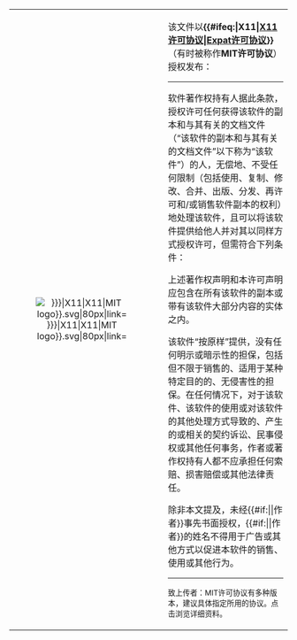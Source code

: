 {| {{Other License-Layout|lang={{{lang|}}}}}
|-
| align="center" |[[File:{{#ifeq:{{{2|}}}|X11|X11|MIT logo}}.svg|80px|link=]]
|
| <div class="center">该文件以'''{{#ifeq:{{{2|}}}|X11|[[MIT許可證|X11许可协议]]|[[MIT許可證|Expat许可协议]]}}'''（有时被称作'''MIT许可协议'''）授权发布：</div>
----
软件著作权持有人据此条款，授权许可任何获得该软件的副本和与其有关的文档文件（“该软件的副本和与其有关的文档文件”以下称为“该软件”）的人，无偿地、不受任何限制（包括使用、复制、修改、合并、出版、分发、再许可和/或销售软件副本的权利）地处理该软件，且可以将该软件提供给他人并对其以同样方式授权许可，但需符合下列条件：

上述著作权声明和本许可声明应包含在所有该软件的副本或带有该软件大部分内容的实体之内。

该软件“按原样”提供，没有任何明示或暗示性的担保，包括但不限于销售的、适用于某种特定目的的、无侵害性的担保。在任何情况下，对于该软件、该软件的使用或对该软件的其他处理方式导致的、产生的或相关的契约诉讼、民事侵权或其他任何事务，作者或著作权持有人都不应承担任何索赔、损害赔偿或其他法律责任。

除非本文提及，未经{{#if:{{{1|}}}|{{{1}}}|作者}}事先书面授权，{{#if:{{{1|}}}|{{{1}}}|作者}}的姓名不得用于广告或其他方式以促进本软件的销售、使用或其他行为。
----
<div class="center"><small>致上传者：MIT许可协议有多种版本，建议具体指定所用的协议。点击{{tlx|MIT}}浏览详细资料。</small></div>
<span class="licensetpl_link" style="display:none;"><nowiki>http://</nowiki>opensource.org/licenses/mit-license.php</span><span class="licensetpl_short" style="display:none;">MIT</span><span class="licensetpl_long" style="display:none;">MIT license</span><span class="licensetpl_link_req" style="display:none;">true</span><span class="licensetpl_attr_req" style="display:none;">true</span>
|}
{{image other
| [[Category:MIT files|{{PAGENAME}}]]
}}{{free media}}<noinclude>
{{In category|MIT files}}
[[Category:自由協議版權模板|{{PAGENAME}}]]
</noinclude>